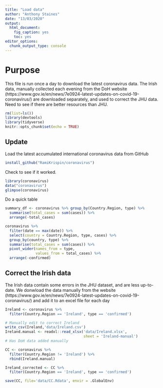 ```yaml
---
title: "Load data"
author: "Anthony Staines"
date: "13/03/2020"
output: 
  html_document: 
    fig_caption: yes
    toc: yes
editor_options: 
  chunk_output_type: console
---
```


# Purpose
This file is run once a day to download the latest coronavirus data. The Irish data, manually collected each evening from the DoH website (https://www.gov.ie/en/news/7e0924-latest-updates-on-covid-19-coronavirus/) are downloaded separately, and used to correct the JHU data. Need to see if there are better resources than JHU.

```r
rm(list=ls())
library(devtools)
library(tidyverse)
knitr::opts_chunk$set(echo = TRUE)
```

## Update
Load the latest accumulated international coronavirus data from GitHub

```r
install_github("RamiKrispin/coronavirus")
```

Check to see if it worked.

```r
library(coronavirus)
data("coronavirus")
glimpse(coronavirus)

```

Do a quick table

```r
summary_df <- coronavirus %>% group_by(Country.Region, type) %>%
  summarise(total_cases = sum(cases)) %>%
  arrange(-total_cases)

coronavirus %>% 
  filter(date == max(date)) %>%
  select(country = Country.Region, type, cases) %>%
  group_by(country, type) %>%
  summarise(total_cases = sum(cases)) %>%
  pivot_wider(names_from = type,
              values_from = total_cases) %>%
  arrange(-confirmed)
```
## Correct the Irish data
The Irish data contain some errors in the JHU dataset, and are less up-to-date. We donwload the data manually from the website (https://www.gov.ie/en/news/7e0924-latest-updates-on-covid-19-coronavirus/) and add it to an excel file for each day


```r

Ireland <- coronavirus %>%
  filter(Country.Region == 'Ireland', type == 'confirmed') 

# Manually edit to correct Ireland
write_csv(Ireland,'data/Ireland.csv')
Ireland.manual <- readxl::read_xlsx('data/Ireland.xlsx',
                                    sheet = 'Ireland-manual')
# Has DoH data added manually

CC <- coronavirus %>%
  filter(Country.Region != 'Ireland') %>%
  rbind(Ireland.manual)

Ireland_corrected <- CC %>%
  filter(Country.Region == 'Ireland', type == 'confirmed')

save(CC, file='data/CC.Rdata', envir = .GlobalEnv)

```


